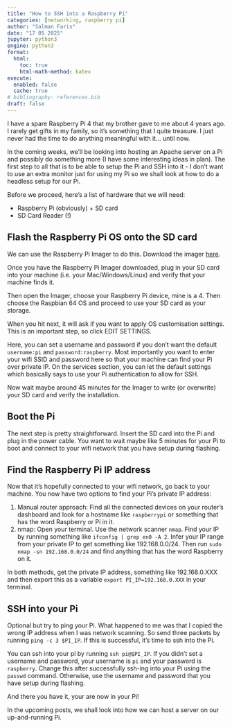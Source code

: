 ```yaml
---
title: "How to SSH into a Raspberry Pi" 
categories: [networking, raspberry pi]
author: "Salman Faris"
date: "17 05 2025"
jupyter: python3
engine: python3
format:
  html:
    toc: true
    html-math-method: katex
execute: 
  enabled: false
  cache: true
# bibliography: references.bib
draft: false
---
```


I have a spare Raspberry Pi 4 that my brother gave to me about 4 years ago. I rarely get gifts in my family, so it's something that I quite treasure. I just never had the time to do anything meaningful with it... until now.

In the coming weeks, we'll be looking into hosting an Apache server on a Pi and possibly do something more (I have some interesting ideas in plan). The first step to all that is to be able to setup the Pi and SSH into it - I don't want to use an extra monitor just for using my Pi so we shall look at how to do a headless setup for our Pi.

Before we proceed, here's a list of hardware that we will need: 

- Raspberry Pi (obviously) + SD card
- SD Card Reader (!)

## Flash the Raspberry Pi OS onto the SD card

We can use the Raspberry Pi Imager to do this. Download the imager [here](https://www.raspberrypi.com/software/).

Once you have the Raspberry Pi Imager downloaded, plug in your SD card into your machine (i.e. your Mac/Windows/Linux) and verify that your machine finds it.

Then open the Imager, choose your Raspberry Pi device, mine is a 4. Then choose the Raspbian 64 OS and proceed to use your SD card as your storage.

When you hit next, it will ask if you want to apply OS customisation settings. This is an important step, so click EDIT SETTINGS.

Here, you can set a username and password if you don't want the default `username:pi` and `password:raspberry`. Most importantly you want to enter your wifi SSID and password here so that your machine can find your Pi over private IP. On the services section, you can let the default settings which basically says to use your Pi authentication to allow for SSH.

Now wait maybe around 45 minutes for the Imager to write (or overwrite) your SD card and verify the installation.

## Boot the Pi

The next step is pretty straightforward. Insert the SD card into the Pi and plug in the power cable. You want to wait maybe like 5 minutes for your Pi to boot and connect to your wifi network that you have setup during flashing.

## Find the Raspberry Pi IP address

Now that it's hopefully connected to your wifi network, go back to your machine. You now have two options to find your Pi's private IP address:

1. Manual router approach: Find all the connected devices on your router's dashboard and look for a hostname like `raspberrypi` or something that has the word Raspberry or Pi in it. 
2. nmap: Open your terminal. Use the network scanner `nmap`. Find your IP by running something like `ifconfig | grep en0 -A 2`. Infer your IP range from your private IP to get something like 192.168.0.0/24. Then run `sudo nmap -sn 192.168.0.0/24` and find anything that has the word Raspberry on it.

In both methods, get the private IP address, something like 192.168.0.XXX and then export this as a variable `export PI_IP=192.168.0.XXX` in your terminal.

## SSH into your Pi

Optional but try to ping your Pi. What happened to me was that I copied the wrong IP address when I was network scanning. So send three packets by running `ping -c 3 $PI_IP`. If this is successful, it's time to ssh into the Pi.

You can ssh into your pi by running `ssh pi@$PI_IP`. If you didn't set a username and password, your username is `pi` and your password is `raspberry`. Change this after successfully ssh-ing into your Pi using the `passwd` command. Otherwise, use the username and password that you have setup during flashing.

And there you have it, your are now in your Pi!

In the upcoming posts, we shall look into how we can host a server on our up-and-running Pi.